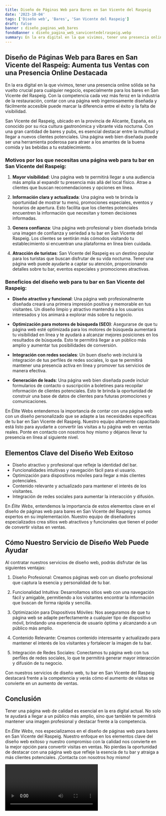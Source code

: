 ```yaml
---
title: Diseño de Páginas Web para Bares en San Vicente del Raspeig
date: '2023-10-04'
tags: ['Diseño web', 'Bares', 'San Vicente del Raspeig']
draft: false
banner : diseño_paginas_web_bares
fondoBanner : diseño_pagina_web_sanvicentedelraspeig.webp
summary: En la era digital en la que vivimos, tener una presencia online sólida se ha vuelto crucial para cualquier negocio, especialmente para los bares en San Vicente del Raspeig. Con la competencia cada vez más feroz en la industria de la restauración, contar con una página web ingeniosamente diseñada y fácilmente accesible puede marcar la diferencia entre el éxito y la falta de visibilidad.
---
```


## Diseño de Páginas Web para Bares en San Vicente del Raspeig: Aumenta tus Ventas con una Presencia Online Destacada

En la era digital en la que vivimos, tener una presencia online sólida se ha vuelto crucial para cualquier negocio, especialmente para los bares en San Vicente del Raspeig. Con la competencia cada vez más feroz en la industria de la restauración, contar con una página web ingeniosamente diseñada y fácilmente accesible puede marcar la diferencia entre el éxito y la falta de visibilidad.

San Vicente del Raspeig, ubicado en la provincia de Alicante, España, es conocido por su rica cultura gastronómica y vibrante vida nocturna. Con una gran cantidad de bares y pubs, es esencial destacar entre la multitud y llegar a nuevos clientes potenciales. Una página web bien diseñada puede ser una herramienta poderosa para atraer a los amantes de la buena comida y las bebidas a tu establecimiento.

### Motivos por los que necesitas una página web para tu bar en San Vicente del Raspeig:

1. **Mayor visibilidad**: Una página web te permitirá llegar a una audiencia más amplia al expandir tu presencia más allá del local físico. Atrae a clientes que buscan recomendaciones y opciones en línea.

2. **Información clara y actualizada**: Una página web te brinda la oportunidad de mostrar tu menú, promociones especiales, eventos y horarios de apertura. Esto facilita que los clientes potenciales encuentren la información que necesitan y tomen decisiones informadas.

3. **Genera confianza**: Una página web profesional y bien diseñada brinda una imagen de confianza y seriedad a tu bar en San Vicente del Raspeig. Los clientes se sentirán más cómodos visitando tu establecimiento si encuentran una plataforma en línea bien cuidada.

4. **Atracción de turistas**: San Vicente del Raspeig es un destino popular para los turistas que buscan disfrutar de su vida nocturna. Tener una página web puede ayudarte a captar su atención, proporcionando detalles sobre tu bar, eventos especiales y promociones atractivas.

### Beneficios del diseño web para tu bar en San Vicente del Raspeig:

- **Diseño atractivo y funcional**: Una página web profesionalmente diseñada creará una primera impresión positiva y memorable en tus visitantes. Un diseño limpio y atractivo mantendrá a los usuarios interesados y los animará a explorar más sobre tu negocio.

- **Optimización para motores de búsqueda (SEO)**: Asegurarse de que tu página web esté optimizada para los motores de búsqueda aumentará tu visibilidad en línea y te ayudará a alcanzar mejores posiciones en los resultados de búsqueda. Esto te permitirá llegar a un público más amplio y aumentar tus posibilidades de conversión.

- **Integración con redes sociales**: Un buen diseño web incluirá la integración de tus perfiles de redes sociales, lo que te permitirá mantener una presencia activa en línea y promover tus servicios de manera efectiva.

- **Generación de leads**: Una página web bien diseñada puede incluir formularios de contacto o suscripción a boletines para recopilar información de clientes potenciales. Esto te brinda la oportunidad de construir una base de datos de clientes para futuras promociones y comunicaciones.

En Élite Webs entendemos la importancia de contar con una página web con un diseño personalizado que se adapte a las necesidades específicas de tu bar en San Vicente del Raspeig. Nuestro equipo altamente capacitado está listo para ayudarte a convertir las visitas a tu página web en ventas reales. Ponte en contacto con nosotros hoy mismo y déjanos llevar tu presencia en línea al siguiente nivel.

<GifSeo />

<Cta />

## Elementos Clave del Diseño Web Exitoso

- Diseño atractivo y profesional que refleje la identidad del bar.
- Funcionalidades intuitivas y navegación fácil para el usuario.
- Optimización para dispositivos móviles para llegar a más clientes potenciales.
- Contenido relevante y actualizado para mantener el interés de los visitantes.
- Integración de redes sociales para aumentar la interacción y difusión.

En *Élite Webs*, entendemos la importancia de estos elementos clave en el diseño de páginas web para bares en San Vicente del Raspeig y somos expertos en su implementación. Nuestro equipo de diseñadores especializados crea sitios web atractivos y funcionales que tienen el poder de convertir visitas en ventas.

## Cómo Nuestro Servicio de Diseño Web Puede Ayudar

Al contratar nuestros servicios de diseño web, podrás disfrutar de las siguientes ventajas:

1. Diseño Profesional: Creamos páginas web con un diseño profesional que captura la esencia y personalidad de tu bar.

2. Funcionalidad Intuitiva: Desarrollamos sitios web con una navegación fácil y amigable, permitiendo a los visitantes encontrar la información que buscan de forma rápida y sencilla.

3. Optimización para Dispositivos Móviles: Nos aseguramos de que tu página web se adapte perfectamente a cualquier tipo de dispositivo móvil, brindando una experiencia de usuario óptima y alcanzando a un público más amplio.

4. Contenido Relevante: Creamos contenido interesante y actualizado para mantener el interés de los visitantes y fortalecer la imagen de tu bar.

5. Integración de Redes Sociales: Conectamos tu página web con tus perfiles de redes sociales, lo que te permitirá generar mayor interacción y difusión de tu negocio.

Con nuestros servicios de diseño web, tu bar en San Vicente del Raspeig destacará frente a la competencia y verás cómo el aumento de visitas se convierte en un aumento de ventas.

## Conclusión

Tener una página web de calidad es esencial en la era digital actual. No solo te ayudará a llegar a un público más amplio, sino que también te permitirá mantener una imagen profesional y destacar frente a la competencia.

En *Élite Webs*, nos especializamos en el diseño de páginas web para bares en San Vicente del Raspeig. Nuestro enfoque en los elementos clave del diseño web exitoso y nuestro compromiso con la calidad nos convierte en la mejor opción para convertir visitas en ventas. No pierdas la oportunidad de destacar con una página web que refleje la esencia de tu bar y atraiga a más clientes potenciales. ¡Contacta con nosotros hoy mismo!

<Video />

<CtaBot job='Bares' city='San Vicente del Raspeig'/>

<Gmaps query='San Vicente del Raspeig+españa+maps' />